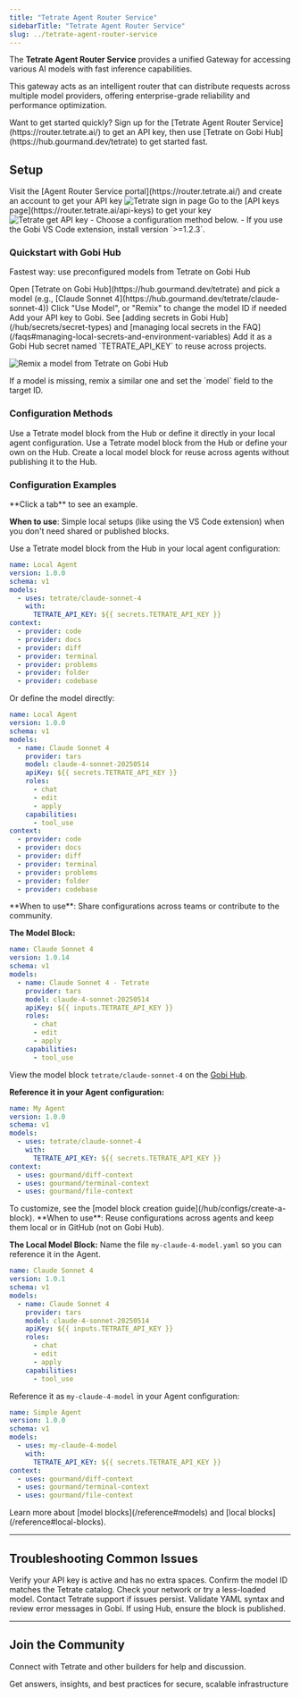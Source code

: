 ```yaml
---
title: "Tetrate Agent Router Service"
sidebarTitle: "Tetrate Agent Router Service"
slug: ../tetrate-agent-router-service
---
```

The **Tetrate Agent Router Service** provides a unified Gateway for accessing various AI models with fast inference capabilities.

This gateway acts as an intelligent router that can distribute requests across multiple model providers, offering enterprise-grade reliability and performance optimization.

<Tip>
Want to get started quickly? Sign up for the [Tetrate Agent Router Service](https://router.tetrate.ai/) to get an API key, then use [Tetrate on Gobi Hub](https://hub.gourmand.dev/tetrate) to get started fast.
</Tip>

## Setup

<Steps>
<Step title="Sign in or sign up">
Visit the [Agent Router Service portal](https://router.tetrate.ai/) and create an account to get your API key
<img src="../assets/tetrate-sign-in.png" alt="Tetrate sign in page" style={{width: '250px', maxWidth: '100%'}} />
</Step>

<Step title="Get your API key">
Go to the [API keys page](https://router.tetrate.ai/api-keys) to get your key
<img src="../assets/tetrate-get-api-key.png" alt="Tetrate get API key" style={{width: '250px', maxWidth: '100%'}} />
</Step>

<Step title="Configure Gobi">
- Choose a configuration method below.
- If you use the Gobi VS Code extension, install version `>=1.2.3`.
</Step>

</Steps>


### Quickstart with Gobi Hub

Fastest way: use preconfigured models from Tetrate on Gobi Hub

<Steps>
<Step title="Browse models">
Open [Tetrate on Gobi Hub](https://hub.gourmand.dev/tetrate) and pick a model (e.g., [Claude Sonnet 4](https://hub.gourmand.dev/tetrate/claude-sonnet-4))
</Step>

<Step title="Use or remix">
Click "Use Model", or "Remix" to change the model ID if needed
</Step>

<Step title="Add your API key">
Add your API key to Gobi. See [adding secrets in Gobi Hub](/hub/secrets/secret-types) and [managing local secrets in the FAQ](/faqs#managing-local-secrets-and-environment-variables)
<Tip>
Add it as a Gobi Hub secret named `TETRATE_API_KEY` to reuse across projects.
</Tip>
</Step>
</Steps>

![Remix a model from Tetrate on Gobi Hub](../assets/tetrate-remix.png)

<Info>
If a model is missing, remix a similar one and set the `model` field to the target ID.
</Info>

### Configuration Methods

<CardGroup cols={1}>
  <Card title="In Local Agent Configuration" icon="folder" vertical>
    Use a Tetrate model block from the Hub or define it directly in your local agent configuration.
  </Card>
  <Card title="Gobi Hub" icon="cloud" vertical>
    Use a Tetrate model block from the Hub or define your own on the Hub.
  </Card>
  <Card title="Using Local Model Blocks" icon="file-lines" vertical>
    Create a local model block for reuse across agents without publishing it to the Hub.
  </Card>
</CardGroup>


### Configuration Examples
<Info>
**Click a tab** to see an example.
</Info>
<Tabs>
<Tab title="In Local Agent Configuration">

**When to use**: Simple local setups (like using the VS Code extension) when you don't need shared or published blocks.

Use a Tetrate model block from the Hub in your local agent configuration:

```yaml title="~/.gobi/config.yaml"
name: Local Agent
version: 1.0.0
schema: v1
models:
  - uses: tetrate/claude-sonnet-4
    with:
      TETRATE_API_KEY: ${{ secrets.TETRATE_API_KEY }}
context:
  - provider: code
  - provider: docs
  - provider: diff
  - provider: terminal
  - provider: problems
  - provider: folder
  - provider: codebase
```

Or define the model directly:

```yaml title="~/.gobi/config.yaml"
name: Local Agent
version: 1.0.0
schema: v1
models:
  - name: Claude Sonnet 4
    provider: tars
    model: claude-4-sonnet-20250514
    apiKey: ${{ secrets.TETRATE_API_KEY }}
    roles:
      - chat
      - edit
      - apply
    capabilities:
      - tool_use
context:
  - provider: code
  - provider: docs
  - provider: diff
  - provider: terminal
  - provider: problems
  - provider: folder
  - provider: codebase
```
</Tab>
<Tab title="Gobi Hub">
**When to use**: Share configurations across teams or contribute to the community.

**The Model Block:**

```yaml title="tetrate/claude-sonnet-4"
name: Claude Sonnet 4
version: 1.0.14
schema: v1
models:
  - name: Claude Sonnet 4 - Tetrate
    provider: tars
    model: claude-4-sonnet-20250514
    apiKey: ${{ inputs.TETRATE_API_KEY }}
    roles:
      - chat
      - edit
      - apply
    capabilities:
      - tool_use
```
View the model block `tetrate/claude-sonnet-4` on the [Gobi Hub](https://hub.gourmand.dev/tetrate/claude-sonnet-4).

**Reference it in your Agent configuration:**

```yaml title="my-agent"
name: My Agent
version: 1.0.0
schema: v1
models:
  - uses: tetrate/claude-sonnet-4
    with:
      TETRATE_API_KEY: ${{ secrets.TETRATE_API_KEY }}
context:
  - uses: gourmand/diff-context
  - uses: gourmand/terminal-context
  - uses: gourmand/file-context
```
<Tip>
To customize, see the [model block creation guide](/hub/configs/create-a-block).
</Tip>

</Tab>

<Tab title="Using Local Model Blocks">
**When to use**: Reuse configurations across agents and keep them local or in GitHub (not on Gobi Hub).

**The Local Model Block:**
<Info>
Name the file `my-claude-4-model.yaml` so you can reference it in the Agent.
</Info>

```yaml title="~/.gobi/models/my-claude-4-model.yaml"
name: Claude Sonnet 4
version: 1.0.1
schema: v1
models:
  - name: Claude Sonnet 4
    provider: tars
    model: claude-4-sonnet-20250514
    apiKey: ${{ inputs.TETRATE_API_KEY }}
    roles:
      - chat
      - edit
      - apply
    capabilities:
      - tool_use
```
Reference it as `my-claude-4-model` in your Agent configuration:

```yaml title="~/.gobi/agents/simple-agent.yaml"
name: Simple Agent
version: 1.0.0
schema: v1
models:
  - uses: my-claude-4-model
    with:
      TETRATE_API_KEY: ${{ secrets.TETRATE_API_KEY }}
context:
  - uses: gourmand/diff-context
  - uses: gourmand/terminal-context
  - uses: gourmand/file-context
```

<Tip>
Learn more about [model blocks](/reference#models) and [local blocks](/reference#local-blocks).
</Tip>

</Tab>
</Tabs>

---

## Troubleshooting Common Issues

<CardGroup cols={2}>
  <Card title="Invalid API key" icon="key" vertical>
    Verify your API key is active and has no extra spaces.
  </Card>
  <Card title="Model not found" icon="ban" href="https://router.tetrate.ai/models" vertical>
    Confirm the model ID matches the Tetrate catalog.
  </Card>
  <Card title="Slow responses" icon="code" vertical>
    Check your network or try a less-loaded model. Contact Tetrate support if issues persist.
  </Card>
  <Card title="Configuration not loading" icon="file-lines" vertical>
    Validate YAML syntax and review error messages in Gobi. If using Hub, ensure the block is published.
  </Card>
</CardGroup>

---

## Join the Community
Connect with Tetrate and other builders for help and discussion.

<CardGroup cols={1}>
  <Card title="Join the Tetrate Community" icon="slack" href="https://join.slack.com/t/tetrate-agent-router/shared_invite/zt-399tv7hjm-6YMXztGywTOQrMIolvEBNg">
Get answers, insights, and best practices for secure, scalable infrastructure
  </Card>
</CardGroup>

